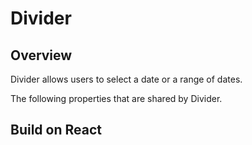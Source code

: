 
# Divider


## Overview

Divider allows users to select a date or a range of dates.

<Canvas of={DividerStories.Properties}></Canvas>

<Meta isTemplate />

The following properties that are shared by Divider.

<Controls />

## Build on React

<Source of={DividerStories.FrameworkReact} />